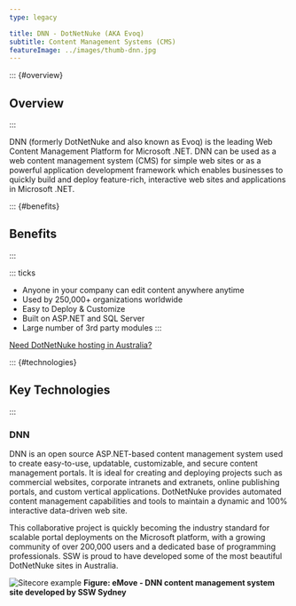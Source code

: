 ---
type: legacy

title: DNN - DotNetNuke (AKA Evoq)
subtitle: Content Management Systems (CMS)
featureImage: ../images/thumb-dnn.jpg
---
::: {#overview}
## Overview
:::

DNN (formerly DotNetNuke and also known as Evoq) is the leading Web Content Management Platform for Microsoft .NET. DNN can be used as a web content management system (CMS) for simple web sites or as a powerful application development framework which enables businesses to quickly build and deploy feature-rich, interactive web sites and applications in Microsoft .NET.

::: {#benefits}
## Benefits
:::

::: ticks
- Anyone in your company can edit content anywhere anytime
- Used by 250,000+ organizations worldwide
- Easy to Deploy & Customize
- Built on ASP.NET and SQL Server
- Large number of 3rd party modules
:::

[Need DotNetNuke hosting in Australia?](https://www.ssw.com.au/ssw/hosting/)

::: {#technologies}
## Key Technologies
:::

### DNN
DNN is an open source ASP.NET-based content management system used to create easy-to-use, updatable, customizable, and secure content management portals. It is ideal for creating and deploying projects such as commercial websites, corporate intranets and extranets, online publishing portals, and custom vertical applications. DotNetNuke provides automated content management capabilities and tools to maintain a dynamic and 100% interactive data-driven web site.

This collaborative project is quickly becoming the industry standard for scalable portal deployments on the Microsoft platform, with a growing community of over 200,000 users and a dedicated base of programming professionals. SSW is proud to have developed some of the most beautiful DotNetNuke sites in Australia.

![Sitecore example](../images/emove.jpg)
**Figure: eMove - DNN content management system site developed by SSW Sydney**
